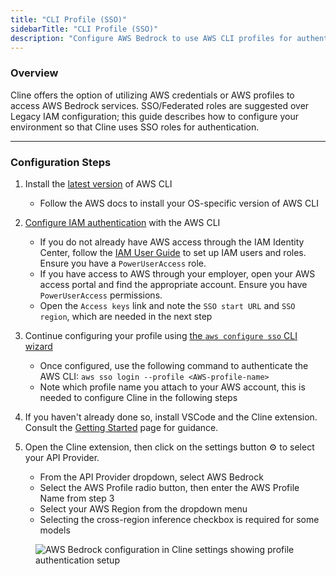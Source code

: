 ```yaml
---
title: "CLI Profile (SSO)"
sidebarTitle: "CLI Profile (SSO)"
description: "Configure AWS Bedrock to use AWS CLI profiles for authentication with Cline. Best for SSO/federated roles and secure enterprise access."
---
```


### Overview

Cline offers the option of utilizing AWS credentials or AWS profiles to access AWS Bedrock services. SSO/Federated roles are suggested over Legacy IAM configuration; this guide describes how to configure your environment so that Cline uses SSO roles for authentication.

---

### Configuration Steps

1. Install the [latest version](https://docs.aws.amazon.com/cli/latest/userguide/getting-started-install.html) of AWS CLI

    - Follow the AWS docs to install your OS-specific version of AWS CLI

2. [Configure IAM authentication](https://docs.aws.amazon.com/cli/latest/userguide/cli-configure-sso.html) with the AWS CLI

    - If you do not already have AWS access through the IAM Identity Center, follow the [IAM User Guide](https://docs.aws.amazon.com/singlesignon/latest/userguide/getting-started.html) to set up IAM users and roles. Ensure you have a `PowerUserAccess` role.
    - If you have access to AWS through your employer, open your AWS access portal and find the appropriate account. Ensure you have `PowerUserAccess` permissions.
    - Open the `Access keys` link and note the `SSO start URL` and `SSO region`, which are needed in the next step

3. Continue configuring your profile using [the `aws configure sso` CLI wizard](https://docs.aws.amazon.com/cli/latest/userguide/cli-configure-sso.html#cli-configure-sso-configure)

    - Once configured, use the following command to authenticate the AWS CLI: `aws sso login --profile <AWS-profile-name>`
    - Note which profile name you attach to your AWS account, this is needed to configure Cline in the following steps

4. If you haven't already done so, install VSCode and the Cline extension. Consult the [Getting Started](/getting-started) page for guidance.

5. Open the Cline extension, then click on the settings button ⚙️ to select your API Provider.
    - From the API Provider dropdown, select AWS Bedrock
    - Select the AWS Profile radio button, then enter the AWS Profile Name from step 3
    - Select your AWS Region from the dropdown menu
    - Selecting the cross-region inference checkbox is required for some models

<figure>
	<img
		src="https://storage.googleapis.com/cline_public_images/docs/assets/cline-aws-setup-markup%20(1).png"
		alt="AWS Bedrock configuration in Cline settings showing profile authentication setup"
	/>
</figure>

